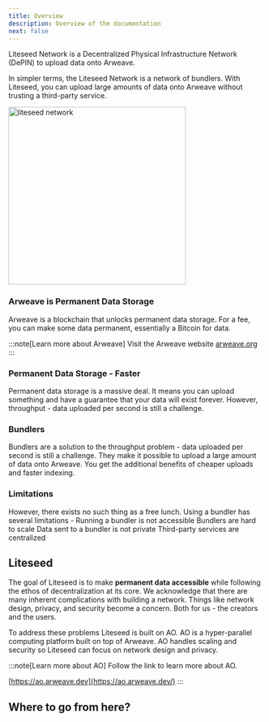 ```yaml
---
title: Overview
description: Overview of the documentation
next: false
---
```



Liteseed Network is a Decentralized Physical Infrastructure Network (DePIN) to upload data onto Arweave.

In simpler terms, the Liteseed Network is a network of bundlers. 
With Liteseed, you can upload large amounts of data onto Arweave without trusting a third-party service.

<div class="flex items-center justify-center">
  <img src="https://ucarecdn.com/8cdddf48-31f0-402c-b076-5855ffb65e97/liteseednetwork.png" alt="liteseed network" width="350"/>
</div>

### Arweave is Permanent Data Storage

Arweave is a blockchain that unlocks permanent data storage. For a fee, you can make some data permanent, essentially a Bitcoin for data. 

:::note[Learn more about Arweave]
Visit the Arweave website [arweave.org](https://arweave.org)
:::

### Permanent Data Storage - Faster

Permanent data storage is a massive deal.
It means you can upload something and have a guarantee that your data will exist forever.
However, throughput - data uploaded per second is still a challenge.

### Bundlers

Bundlers are a solution to the throughput problem - data uploaded per second is still a challenge.
They make it possible to upload a large amount of data onto Arweave.
You get the additional benefits of cheaper uploads and faster indexing.

<LinkCard
  title="What is a Bundler?"
  description="Learn more about Bundlers and how they work"
  href="/core-concepts/what-is-a-bundler"
/>

### Limitations

However, there exists no such thing as a free lunch. 
Using a bundler has several limitations - 
Running a bundler is not accessible
Bundlers are hard to scale
Data sent to a bundler is not private
Third-party services are centralized

## Liteseed

The goal of Liteseed is to make **permanent data accessible** while following the ethos of decentralization at its core.
We acknowledge that there are many inherent complications with building a network. 
Things like network design, privacy, and security become a concern. Both for us - the creators and the users. 

To address these problems Liteseed is built on AO. 
AO is a hyper-parallel computing platform built on top of Arweave. 
AO handles scaling and security so Liteseed can focus on network design and privacy.

:::note[Learn more about AO]
Follow the link to learn more about AO.

[https://ao.arweave.dev](https://ao.arweave.dev/)
:::

## Where to go from here?

<CardGrid>
 <LinkCard 
    title="Connect to the REST API" 
    description="View the REST API reference"
    href="/developers/connecting-to-the-api"
   />
   <LinkCard 
    title="Quickstart using Examples" 
    description="Examples are a great way to start building using Liteseed"
    href="/developers/connecting-to-the-api"
   />
    <LinkCard 
    title="How it all works?" 
    description="Read more for a high-level overview of the system"
    href="/core-concepts/what-is-a-bundler"
   />
</CardGrid>

